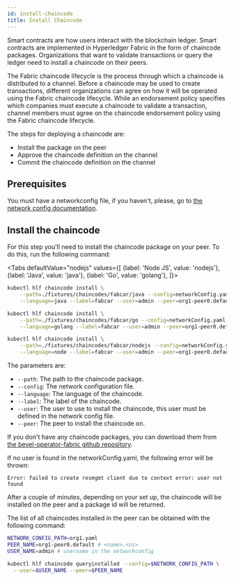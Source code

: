 ```yaml
---
id: install-chaincode
title: Install Chaincode
---
```


Smart contracts are how users interact with the blockchain ledger. Smart contracts are implemented in Hyperledger Fabric in the form of chaincode packages. Organizations that want to validate transactions or query the ledger need to install a chaincode on their peers.

The Fabric chaincode lifecycle is the process through which a chaincode is distributed to a channel. Before a chaincode may be used to create transactions, different organizations can agree on how it will be operated using the Fabric chaincode lifecycle. While an endorsement policy specifies which companies must execute a chaincode to validate a transaction, channel members must agree on the chaincode endorsement policy using the Fabric chaincode lifecycle.

The steps for deploying a chaincode are:
- Install the package on the peer
- Approve the chaincode definition on the channel
- Commit the chaincode definition on the channel


## Prerequisites
You must have a networkconfig file, if you haven't, please, go to [the network config documentation](./network-config).

## Install the chaincode

For this step you'll need to install the chaincode package on your peer. To do this, run the following command:




<Tabs
  defaultValue="nodejs"
  values={[
    {label: 'Node JS', value: 'nodejs'},
    {label: 'Java', value: 'java'},
    {label: 'Go', value: 'golang'},
  ]}>
  <TabItem value="java">

```bash
kubectl hlf chaincode install \
    --path=./fixtures/chaincodes/fabcar/java --config=networkConfig.yaml \
    --language=java --label=fabcar --user=admin --peer=org1-peer0.default
```
  </TabItem>
  <TabItem value="golang">

```bash
kubectl hlf chaincode install \
    --path=./fixtures/chaincodes/fabcar/go --config=networkConfig.yaml \
    --language=golang --label=fabcar --user=admin --peer=org1-peer0.default
```
  </TabItem>
  <TabItem value="nodejs">

```bash
kubectl hlf chaincode install \
    --path=./fixtures/chaincodes/fabcar/nodejs --config=networkConfig.yaml \
    --language=node --label=fabcar --user=admin --peer=org1-peer0.default
```
  </TabItem>
</Tabs>


The parameters are:
- `--path`: The path to the chaincode package.
- `--config`: The network configuration file.
- `--language`: The language of the chaincode.
- `--label`: The label of the chaincode.
- `--user`: The user to use to install the chaincode, this user must be defined in the network config file.
- `--peer`: The peer to install the chaincode on.

If you don't have any chaincode packages, you can download them from [the bevel-operator-fabric github repository](https://github.com/hyperledger-bevel/bevel-operator-fabric/tree/main/fixtures/chaincodes/fabcar).

If no user is found in the networkConfig.yaml, the following error will be thrown:

```text
Error: failed to create resmgmt client due to context error: user not found
```

After a couple of minutes, depending on your set up, the chaincode will be installed on the peer and a package id will be returned.

The list of all chaincodes installed in the peer can be obtained with the following command:

```bash
NETWORK_CONFIG_PATH=org1.yaml
PEER_NAME=org1-peer0.default # <name>.<ns>
USER_NAME=admin # username in the networkconfig

kubectl hlf chaincode queryinstalled --config=$NETWORK_CONFIG_PATH \
  --user=$USER_NAME --peer=$PEER_NAME
```

